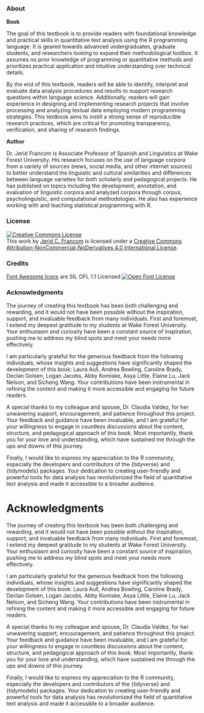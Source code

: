 
::: {.content-visible when-format="html"}
<!-- HTML -->
### About {#sec-about-html .unnumbered .unlisted .content-visible when-format="html"}

**Book**

The goal of this textbook is to provide readers with foundational knowledge and practical skills in quantitative text analysis using the R programming language. It is geared towards advanced undergraduates, graduate students, and researchers looking to expand their methodological toolbox. It assumes no prior knowledge of programming or quantitative methods and prioritizes practical application and intuitive understanding over technical details.

By the end of this textbook, readers will be able to identify, interpret and evaluate data analysis procedures and results to support research questions within language science. Additionally, readers will gain experience in designing and implementing research projects that involve processing and analyzing textual data employing modern programming strategies. This textbook aims to instill a strong sense of reproducible research practices, which are critical for promoting transparency, verification, and sharing of research findings.

**Author**

Dr. Jerid Francom is Associate Professor of Spanish and Linguistics at Wake Forest University. His research focuses on the use of language corpora from a variety of sources (news, social media, and other internet sources) to better understand the linguistic and cultural similarities and differences between language varieties for both scholarly and pedagogical projects. He has published on topics including the development, annotation, and evaluation of linguistic corpora and analyzed corpora through corpus, psycholinguistic, and computational methodologies. He also has experience working with and teaching statistical programming with R.

### License {.unnumbered}

<a rel="license" href="http://creativecommons.org/licenses/by-nc-nd/4.0/"><img alt="Creative Commons License" style="border-width:0" src="https://i.creativecommons.org/l/by-nc-nd/4.0/88x31.png" /></a><br />This work by [Jerid C. Francom](https://francojc.github.io/) is licensed under a <a rel="license" href="http://creativecommons.org/licenses/by-nc-nd/4.0/">Creative Commons Attribution-NonCommercial-NoDerivatives 4.0 International License</a>.

### Credits {.unnumbered}

<!--SIL Open Font License-->
[Font Awesome Icons](https://fontawesome.com/) are SIL OFL 1.1 Licensed
<a rel="license" href="https://scripts.sil.org/OFL">
<img alt="Open Font License" border="0"
src="assets/images/ofl-bw.png"/></a>
<!--/SIL Open Font License-->

### Acknowledgments {#sec-acknowledgments-html .unnumbered}

The journey of creating this textbook has been both challenging and rewarding, and it would not have been possible without the inspiration, support, and invaluable feedback from many individuals. First and foremost, I extend my deepest gratitude to my students at Wake Forest University. Your enthusiasm and curiosity have been a constant source of inspiration, pushing me to address my blind spots and meet your needs more effectively.

I am particularly grateful for the generous feedback from the following individuals, whose insights and suggestions have significantly shaped the development of this book: Laura Aull, Andrea Bowling, Caroline Brady, Declan Golsen, Logan Jacobs, Abby Komiske, Asya Little, Elaine Lu, Jack Nelson, and Sicheng Wang. Your contributions have been instrumental in refining the content and making it more accessible and engaging for future readers.

A special thanks to my colleague and spouse, Dr. Claudia Valdez, for her unwavering support, encouragement, and patience throughout this project. Your feedback and guidance have been invaluable, and I am grateful for your willingness to engage in countless discussions about the content, structure, and pedagogical approach of this book. Most importantly, thank you for your love and understanding, which have sustained me through the ups and downs of this journey.

Finally, I would like to express my appreciation to the R community, especially the developers and contributors of the {tidyverse} and {tidymodels} packages. Your dedication to creating user-friendly and powerful tools for data analysis has revolutionized the field of quantitative text analysis and made it accessible to a broader audience.
:::

::: {.content-visible when-format="pdf"}
<!-- PDF -->
# Acknowledgments {#sec-acknowledgments-pdf .unnumbered .unlisted}

The journey of creating this textbook has been both challenging and rewarding, and it would not have been possible without the inspiration, support, and invaluable feedback from many individuals. First and foremost, I extend my deepest gratitude to my students at Wake Forest University. Your enthusiasm and curiosity have been a constant source of inspiration, pushing me to address my blind spots and meet your needs more effectively.

I am particularly grateful for the generous feedback from the following individuals, whose insights and suggestions have significantly shaped the development of this book: Laura Aull, Andrea Bowling, Caroline Brady, Declan Golsen, Logan Jacobs, Abby Komiske, Asya Little, Elaine Lu, Jack Nelson, and Sicheng Wang. Your contributions have been instrumental in refining the content and making it more accessible and engaging for future readers.

A special thanks to my colleague and spouse, Dr. Claudia Valdez, for her unwavering support, encouragement, and patience throughout this project. Your feedback and guidance have been invaluable, and I am grateful for your willingness to engage in countless discussions about the content, structure, and pedagogical approach of this book. Most importantly, thank you for your love and understanding, which have sustained me through the ups and downs of this journey.

Finally, I would like to express my appreciation to the R community, especially the developers and contributors of the {tidyverse} and {tidymodels} packages. Your dedication to creating user-friendly and powerful tools for data analysis has revolutionized the field of quantitative text analysis and made it accessible to a broader audience.
:::
